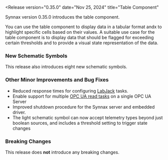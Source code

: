 
<Release
    version="0.35.0"
    date="Nov 25, 2024"
    title="Table Component"
>

Synnax version 0.35.0 introduces the table component.

You can use the table component to display data in a tabular format andx to highlight specific cells based on their values.
A suitable use case for the table component is to display data that should be flagged for exceeding certain thresholds and to provide a visual state representation of the data.


### New Schematic Symbols

This release also introduces eight new schematic symbols.

### Other Minor Improvements and Bug Fixes

- Reduced response times for configuring [LabJack](/reference/device-drivers/labjack)
  tasks.
- Enable support for multiple [OPC UA read
  tasks](/reference/device-drivers/opc-ua/read-task) on a single OPC UA Server
- Improved shutdown procedure for the Synnax server and embedded driver.
- The light schematic symbol can now accept telemetry types beyond just boolean sources,
  and includes a threshold setting to trigger state changes

### Breaking Changes

This release does **not** introduce any breaking changes.

</Release>
